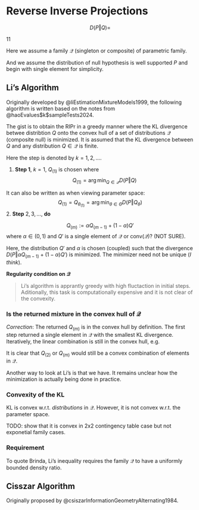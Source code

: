 \newcommand{\conv}[1]{\mathrm{conv}(#1)}


# Reverse Inverse Projections

::: {#kl .definition name="Kullback-Leibler divergence"}
$$
D(P \Vert Q) = 
$$
:::

::: {#rip .definition name="RIP"}
11
:::

Here we assume a family $\mathcal{Q}$ (singleton or composite) of parametric family.

And we assume the distribution of null hypothesis is well supported $P$ and
begin with single element for simplicity.

## Li's Algorithm

Originally developed by @liEstimationMixtureModels1999, the following algorithm
is written based on the notes from @haoEvalues$k$sampleTests2024.

The gist is to obtain the RIPr in a greedy manner where the KL divergence betwee
distribtion $Q$ onto the convex hull of a set of distributions $\mathcal{Q}$ 
(composite null) is minimized. It is assumed that the KL divergence between $Q$ 
and any distribution $Q \in \mathcal{Q}$ is finite.

Here the step is denoted by $k = 1, 2, \dots$.

1.  **Step 1**, $k=1$, $Q_{(1)}$ is chosen where 
$$
    Q_{(1)} = \arg\min_{Q \in \mathcal{Q}}D(P \Vert Q)
$$ 

It can also be written as when viewing parameter space: $$
    Q_{(1)} = Q_{\theta_{(1)}} = \arg\min_{\theta \in \Theta}D(P \Vert Q_{\theta})
    $$
2.  **Step** $2, 3, \dots$, **do**
  
  $$
  Q_{(m)} := \alpha Q_{(m-1)} + (1 - \alpha) Q' 
  $$
  where $\alpha \in (0,1)$ and $Q'$ is a single element of $\mathcal{Q}$ or $\conv{\mathcal{Q}}$? (NOT SURE).
  
Here, the distribution $Q'$ and $\alpha$ is chosen (coupled) such that the divergence $D(P \Vert \alpha Q_{(m-1)} + (1 - \alpha) Q')$ is minimized. The 
minimizer need not be unique (*I think*).

**Regularity condition on $\mathcal{Q}$**  

> Li's algorithm is apprantly greedy with high fluctaction in initial steps.
> Aditionally, this task is computationally expensive and it is not clear of the convexity.

### Is the returned mixture in the convex hull of $\mathcal{Q}$

*Correction*:
The returned $Q_{(m)}$ is in the convex hull by definition. The first step 
returned a single element in $\mathcal{Q}$ with the smallest KL divergence.
Iteratively, the linear combination is still in the convex hull, e.g.

\begin{align*}
Q_{(2)} &= \alpha_1 \cdot Q_{(1)} + (1 - \alpha_1)\cdot Q_{(1)}' \\
Q_{(2)} &= \alpha_2 \cdot Q_{(2)} + (1 - \alpha_2)\cdot Q_{(2)}' \\
&= \alpha_2 \cdot \alpha_1 \cdot Q_{(1)} + 
\alpha_2 \cdot (1 - \alpha_1) \cdot Q_{(1)}' + 
(1 - \alpha_2)\cdot Q_{(2)}' \\
\end{align*}


It is clear that $Q_{(2)}$ or $Q_{(m)}$ would still be a convex combination of
elements in $\mathcal{Q}$.

Another way to look at Li's is that we have. It remains unclear how the 
minimization is actually being done in practice.

### Convexity of the KL

KL is convex w.r.t. *distributions* in $\mathcal{Q}$. However, it is not convex
w.r.t. the parameter space.

TODO: show that it is convex in 2x2 contingency table case but not exponetial 
family cases.

### Requirement 

To quote Brinda, Li's inequality requires the family $\mathcal{Q}$ to have a 
uniformly bounded density ratio.


## Cisszar Algorithm

Originally proposed by @csiszarInformationGeometryAlternating1984.